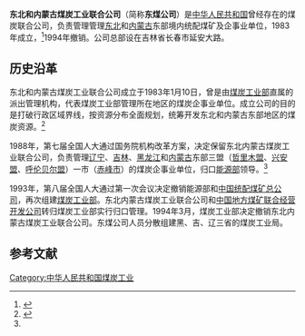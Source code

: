 '''东北和内蒙古煤炭工业联合公司'''（简称'''东煤公司'''）是[[中华人民共和国|中华人民共和国]]曾经存在的煤炭联合公司，负责管理管理[[中国东北地区|东北]]和[[内蒙古|内蒙古]]东部境内统配煤矿及企事业单位，1983年成立，<ref name="About">{{cite book|title=中国煤炭工业年鉴·1989|year=1990|publisher=煤炭工业出版社|pages=62}}</ref>1994年撤销。公司总部设在吉林省长春市延安大路。

== 历史沿革 ==
东北和内蒙古煤炭工业联合公司成立于1983年1月10日，曾是由[[中华人民共和国煤炭工业部|煤炭工业部]]直属的派出管理机构，代表煤炭工业部管理所在地区的煤炭企事业单位。成立公司的目的是打破行政区域界线，按资源分布全面规划，统筹开发东北和内蒙古东部地区的煤炭资源。<ref>{{cite book|author=《中国煤炭志》编纂委员会|title=中国煤炭志·综合卷|year=1999|publisher=煤炭工业出版社|isbn=7-5020-1758-5|pages=442|url=http://c.g.wanfangdata.com.cn/LocalChronicle-FZ017942.aspx|access-date=2014-07-29|archive-date=2014-07-29|archive-url=https://web.archive.org/web/20140729223018/http://c.g.wanfangdata.com.cn/LocalChronicle-FZ017942.aspx|dead-url=no}}</ref>

1988年，第七届全国人大通过国务院机构改革方案，决定保留东北内蒙古煤炭工业联合公司，负责管理[[辽宁|辽宁]]、[[吉林|吉林]]、[[黑龙江|黑龙江]]和[[内蒙古|内蒙古]]东部三盟（[[哲里木盟|哲里木盟]]、[[兴安盟|兴安盟]]、[[呼伦贝尔盟|呼伦贝尔盟]]）一市（[[赤峰市|赤峰市]]）的煤炭企事业单位，归口[[中华人民共和国能源部|能源部]]领导。<ref name="About"/>

1993年，第八届全国人大通过第一次会议决定撤销能源部和[[中国统配煤矿总公司|中国统配煤矿总公司]]，再次组建[[煤炭工业部|煤炭工业部]]。东北内蒙古煤炭工业联合公司和[[中国地方煤矿联合经营开发公司|中国地方煤矿联合经营开发公司]]转归煤炭工业部实行归口管理。1994年3月，煤炭工业部决定撤销东北内蒙古煤炭工业联合公司。东煤公司人员分散组建黑、吉、辽三省的煤炭工业局。

==参考文献==
{{reflist}}

[[Category:中华人民共和国煤炭工业|Category:中华人民共和国煤炭工业]]